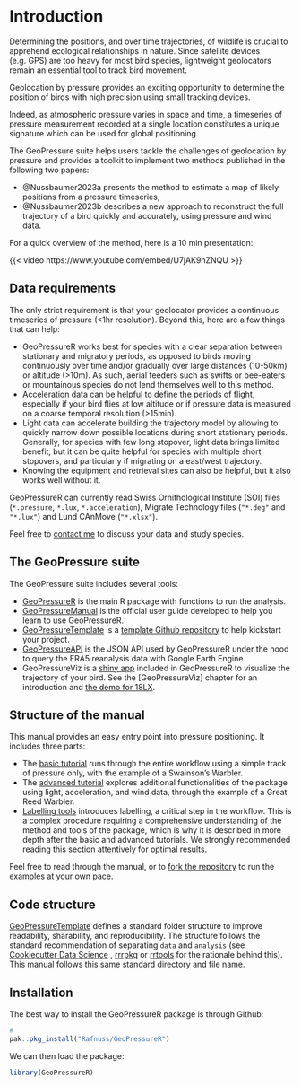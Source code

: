 # Introduction {.unnumbered}

Determining the positions, and over time trajectories, of wildlife is crucial to apprehend ecological relationships in nature. Since satellite devices (e.g. GPS) are too heavy for most bird species, lightweight geolocators remain an essential tool to track bird movement.

Geolocation by pressure provides an exciting opportunity to determine the position of birds with high precision using small tracking devices.

Indeed, as atmospheric pressure varies in space and time, a timeseries of pressure measurement recorded at a single location constitutes a unique signature which can be used for global positioning.

The GeoPressure suite helps users tackle the challenges of geolocation by pressure and provides a toolkit to implement two methods published in the following two papers:

-   @Nussbaumer2023a presents the method to estimate a map of likely positions from a pressure timeseries,
-   @Nussbaumer2023b describes a new approach to reconstruct the full trajectory of a bird quickly and accurately, using pressure and wind data.

For a quick overview of the method, here is a 10 min presentation:

{{< video https://www.youtube.com/embed/U7jAK9nZNQU >}}

## Data requirements

The only strict requirement is that your geolocator provides a continuous timeseries of pressure (\<1hr resolution). Beyond this, here are a few things that can help:

-   GeoPressureR works best for species with a clear separation between stationary and migratory periods, as opposed to birds moving continuously over time and/or gradually over large distances (10-50km) or altitude (\>10m). As such, aerial feeders such as swifts or bee-eaters or mountainous species do not lend themselves well to this method.
-   Acceleration data can be helpful to define the periods of flight, especially if your bird flies at low altitude or if pressure data is measured on a coarse temporal resolution (\>15min).
-   Light data can accelerate building the trajectory model by allowing to quickly narrow down possible locations during short stationary periods. Generally, for species with few long stopover, light data brings limited benefit, but it can be quite helpful for species with multiple short stopovers, and particularly if migrating on a east/west trajectory.
-   Knowing the equipment and retrieval sites can also be helpful, but it also works well without it.

GeoPressureR can currently read Swiss Ornithological Institute (SOI) files (`*.pressure`, `*.lux`, `*.acceleration`), Migrate Technology files (`"*.deg"` and `"*.lux"`) and Lund CAnMove (`"*.xlsx"`).

Feel free to [contact me](mailto:rafnuss@gmail.com) to discuss your data and study species.

## The GeoPressure suite

The GeoPressure suite includes several tools:

-   [GeoPressureR](https://github.com/Rafnuss/GeoPressureR) is the main R package with functions to run the analysis.
-   [GeoPressureManual]() is the official user guide developed to help you learn to use GeoPressureR.
-   [GeoPressureTemplate](https://github.com/Rafnuss/GeoPressureTemplate) is a [template Github repository](https://docs.github.com/en/repositories/creating-and-managing-repositories/creating-a-repository-from-a-template) to help kickstart your project.
-   [GeoPressureAPI](https://github.com/Rafnuss/GeoPressureAPI) is the JSON API used by GeoPressureR under the hood to query the ERA5 reanalysis data with Google Earth Engine.
-   GeoPressureViz is a [shiny app](https://shiny.posit.co/) included in GeoPressureR to visualize the trajectory of your bird. See the \[GeoPressureViz\] chapter for an introduction and [the demo for 18LX](https://rafnuss.shinyapps.io/GeoPressureViz/).

## Structure of the manual

This manual provides an easy entry point into pressure positioning. It includes three parts:

-   The [basic tutorial](tag-object.html) runs through the entire workflow using a simple track of pressure only, with the example of a Swainson's Warbler.
-   The [advanced tutorial](light-map.html) explores additional functionalities of the package using light, acceleration, and wind data, through the example of a Great Reed Warbler.
-   [Labelling tools](pressurepath.html) introduces labelling, a critical step in the workflow. This is a complex procedure requiring a comprehensive understanding of the method and tools of the package, which is why it is described in more depth after the basic and advanced tutorials. We strongly recommended reading this section attentively for optimal results.

Feel free to read through the manual, or to [fork the repository](https://github.com/Rafnuss/GeoPressureManual/fork) to run the examples at your own pace.

## Code structure

[GeoPressureTemplate](https://github.com/Rafnuss/GeoPressureTemplate#project-structure-file_folder) defines a standard folder structure to improve readability, sharability, and reproducibility. The structure follows the standard recommendation of separating `data` and `analysis` (see [Cookiecutter Data Science](http://drivendata.github.io/cookiecutter-data-science/) , [rrrpkg](https://github.com/ropensci/rrrpkg) or [rrtools](https://github.com/benmarwick/rrtools) for the rationale behind this). This manual follows this same standard directory and file name.

## Installation

The best way to install the GeoPressureR package is through Github:

```r
# 
pak::pkg_install("Rafnuss/GeoPressureR")
```

We can then load the package:

```r
library(GeoPressureR)
```
